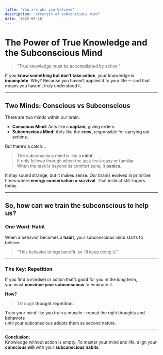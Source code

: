 ```yaml
---
title: 'You are who you believe'
description: 'strength of subconscious mind'
date: '2025-04-16'
---
```

# The Power of True Knowledge and the Subconscious Mind

> "True knowledge must be accomplished by action."

If you **know something but don’t take action**, your knowledge is **incomplete**. Why? Because you haven’t applied it to your life — and that means you haven’t truly understood it.

---

## Two Minds: Conscious vs Subconscious

There are two minds within our brain:

- **Conscious Mind**: Acts like a **captain**, giving orders.
- **Subconscious Mind**: Acts like the **crew**, responsible for carrying out actions.

But there’s a catch…

> The subconscious mind is like a **child**.  
> It only follows through when the task feels easy or familiar.  
> When the task is beyond its comfort zone, it **panics**.

It may sound strange, but it makes sense. Our brains evolved in primitive times where **energy conservation = survival**. That instinct still lingers today.

---

## So, how can we train the subconscious to help us?

### One Word: **Habit**

When a behavior becomes a **habit**, your subconscious mind starts to believe:
> “This behavior brings benefit, so I’ll keep doing it.”

---

### The Key: **Repetition**

If you find a mindset or action that’s good for you in the long term,  
you must **convince your subconscious** to embrace it.

**How?**  
> Through **thought repetition**.

Train your mind like you train a muscle—repeat the right thoughts and behaviors  
until your subconscious adopts them as second nature.

---

**Conclusion:**  
Knowledge without action is empty. To master your mind and life, align your **conscious will** with your **subconscious habits**.

